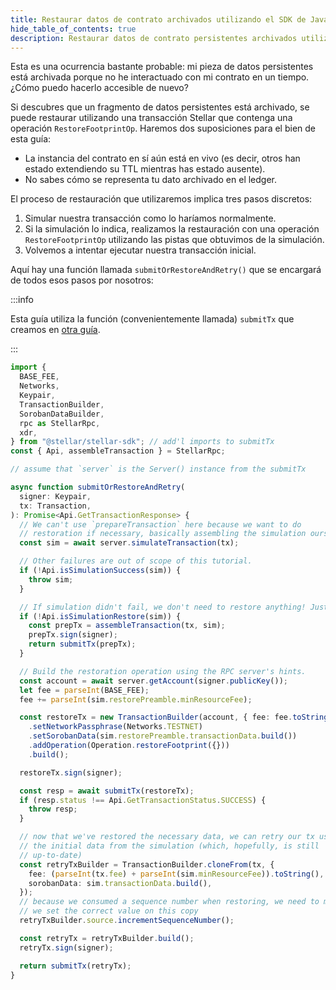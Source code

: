 ```yaml
---
title: Restaurar datos de contrato archivados utilizando el SDK de JavaScript
hide_table_of_contents: true
description: Restaurar datos de contrato persistentes archivados utilizando el SDK de JavaScript
---
```


Esta es una ocurrencia bastante probable: mi pieza de datos persistentes está archivada porque no he interactuado con mi contrato en un tiempo. ¿Cómo puedo hacerlo accesible de nuevo?

Si descubres que un fragmento de datos persistentes está archivado, se puede restaurar utilizando una transacción Stellar que contenga una operación `RestoreFootprintOp`. Haremos dos suposiciones para el bien de esta guía:

- La instancia del contrato en sí aún está en vivo (es decir, otros han estado extendiendo su TTL mientras has estado ausente).
- No sabes cómo se representa tu dato archivado en el ledger.

El proceso de restauración que utilizaremos implica tres pasos discretos:

1. Simular nuestra transacción como lo haríamos normalmente.
2. Si la simulación lo indica, realizamos la restauración con una operación `RestoreFootprintOp` utilizando las pistas que obtuvimos de la simulación.
3. Volvemos a intentar ejecutar nuestra transacción inicial.

Aquí hay una función llamada `submitOrRestoreAndRetry()` que se encargará de todos esos pasos por nosotros:

:::info

Esta guía utiliza la función (convenientemente llamada) `submitTx` que creamos en [otra guía](../transactions/submit-transaction-wait-js.mdx).

:::

```typescript
import {
  BASE_FEE,
  Networks,
  Keypair,
  TransactionBuilder,
  SorobanDataBuilder,
  rpc as StellarRpc,
  xdr,
} from "@stellar/stellar-sdk"; // add'l imports to submitTx
const { Api, assembleTransaction } = StellarRpc;

// assume that `server` is the Server() instance from the submitTx

async function submitOrRestoreAndRetry(
  signer: Keypair,
  tx: Transaction,
): Promise<Api.GetTransactionResponse> {
  // We can't use `prepareTransaction` here because we want to do
  // restoration if necessary, basically assembling the simulation ourselves.
  const sim = await server.simulateTransaction(tx);

  // Other failures are out of scope of this tutorial.
  if (!Api.isSimulationSuccess(sim)) {
    throw sim;
  }

  // If simulation didn't fail, we don't need to restore anything! Just send it.
  if (!Api.isSimulationRestore(sim)) {
    const prepTx = assembleTransaction(tx, sim);
    prepTx.sign(signer);
    return submitTx(prepTx);
  }

  // Build the restoration operation using the RPC server's hints.
  const account = await server.getAccount(signer.publicKey());
  let fee = parseInt(BASE_FEE);
  fee += parseInt(sim.restorePreamble.minResourceFee);

  const restoreTx = new TransactionBuilder(account, { fee: fee.toString() })
    .setNetworkPassphrase(Networks.TESTNET)
    .setSorobanData(sim.restorePreamble.transactionData.build())
    .addOperation(Operation.restoreFootprint({}))
    .build();

  restoreTx.sign(signer);

  const resp = await submitTx(restoreTx);
  if (resp.status !== Api.GetTransactionStatus.SUCCESS) {
    throw resp;
  }

  // now that we've restored the necessary data, we can retry our tx using
  // the initial data from the simulation (which, hopefully, is still
  // up-to-date)
  const retryTxBuilder = TransactionBuilder.cloneFrom(tx, {
    fee: (parseInt(tx.fee) + parseInt(sim.minResourceFee)).toString(),
    sorobanData: sim.transactionData.build(),
  });
  // because we consumed a sequence number when restoring, we need to make sure
  // we set the correct value on this copy
  retryTxBuilder.source.incrementSequenceNumber();

  const retryTx = retryTxBuilder.build();
  retryTx.sign(signer);

  return submitTx(retryTx);
}
```
